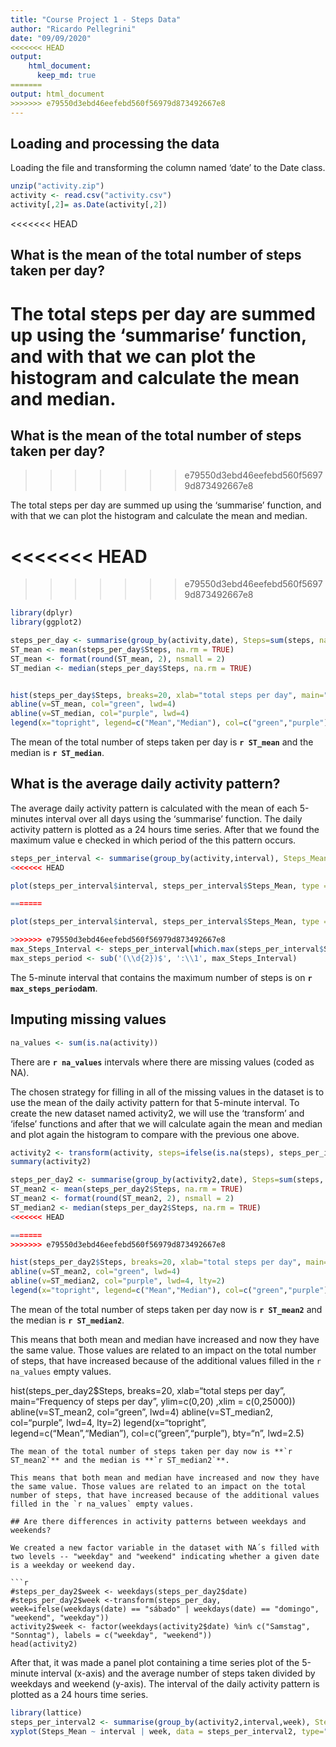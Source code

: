 ```yaml
---
title: "Course Project 1 - Steps Data"
author: "Ricardo Pellegrini"
date: "09/09/2020"
<<<<<<< HEAD
output: 
    html_document: 
      keep_md: true 
=======
output: html_document
>>>>>>> e79550d3ebd46eefebd560f56979d873492667e8
---
```


## Loading and processing the data

Loading the file and transforming the column named 'date' to the Date class.
```r
unzip("activity.zip")
activity <- read.csv("activity.csv")
activity[,2]= as.Date(activity[,2])
```
<<<<<<< HEAD
 
## What is the mean of the total number of steps taken per day?

The total steps per day are summed up using the 'summarise' function, and with that we can plot the histogram and calculate the mean and median.
=======

## What is the mean of the total number of steps taken per day?
>>>>>>> e79550d3ebd46eefebd560f56979d873492667e8

The total steps per day are summed up using the 'summarise' function, and with that we can plot the histogram and calculate the mean and median.

<<<<<<< HEAD
=======

>>>>>>> e79550d3ebd46eefebd560f56979d873492667e8
```r
library(dplyr)
library(ggplot2)

steps_per_day <- summarise(group_by(activity,date), Steps=sum(steps, na.rm = TRUE))
ST_mean <- mean(steps_per_day$Steps, na.rm = TRUE)
ST_mean <- format(round(ST_mean, 2), nsmall = 2)
ST_median <- median(steps_per_day$Steps, na.rm = TRUE)


hist(steps_per_day$Steps, breaks=20, xlab="total steps per day", main="Frequency of steps per day", xlim = c(0,25000))
abline(v=ST_mean, col="green", lwd=4)
abline(v=ST_median, col="purple", lwd=4)
legend(x="topright", legend=c("Mean","Median"), col=c("green","purple"), bty="n", lwd=2.5)
```

The mean of the total number of steps taken per day is **`r ST_mean`** and the median is **`r ST_median`**.



## What is the average daily activity pattern?

The average daily activity pattern is calculated with the mean of each 5-minutes interval over all days using the 'summarise' function. The daily activity pattern is plotted as a 24 hours time series. After that we found the maximum value e checked in which period of the this pattern occurs.

```r
steps_per_interval <- summarise(group_by(activity,interval), Steps_Mean=mean(steps, na.rm = TRUE))
<<<<<<< HEAD

plot(steps_per_interval$interval, steps_per_interval$Steps_Mean, type = "l", xlab="24 Hours Period Separated in 5 Minutes Interval (hhmm format)", main="Daily Activity Pattern", ylab = "Mean of the Steps"  , xlim = c(0,2400))

=======

plot(steps_per_interval$interval, steps_per_interval$Steps_Mean, type = "l", xlab="24 Hours Period Separated in 5 Minutes Interval (hhmm format)", main="Daily Activity Pattern", ylab = "Mean of the Steps"  , xlim = c(0,2400))

>>>>>>> e79550d3ebd46eefebd560f56979d873492667e8
max_Steps_Interval <- steps_per_interval[which.max(steps_per_interval$Steps_Mean),1]
max_steps_period <- sub('(\\d{2})$', ':\\1', max_Steps_Interval)

```
The 5-minute interval that contains the maximum number of steps is on **`r max_steps_period`am**.

## Imputing missing values

```r
na_values <- sum(is.na(activity))
```
There are **`r na_values`** intervals where there are missing values (coded as NA).

The chosen strategy for filling in all of the missing values in the dataset is to use the mean of the daily activity pattern for that 5-minute interval. To create the new dataset named activity2, we will use the 'transform' and 'ifelse' functions and after that we will calculate again the mean and median and plot again the histogram to compare with the previous one above. 

```r

activity2 <- transform(activity, steps=ifelse(is.na(steps), steps_per_interval$Steps_Mean, steps))
summary(activity2)
```

```r
steps_per_day2 <- summarise(group_by(activity2,date), Steps=sum(steps, na.rm = TRUE))
ST_mean2 <- mean(steps_per_day2$Steps, na.rm = TRUE)
ST_mean2 <- format(round(ST_mean2, 2), nsmall = 2)
ST_median2 <- median(steps_per_day2$Steps, na.rm = TRUE)
<<<<<<< HEAD

=======
>>>>>>> e79550d3ebd46eefebd560f56979d873492667e8

hist(steps_per_day2$Steps, breaks=20, xlab="total steps per day", main="Frequency of steps per day", ylim=c(0,20) ,xlim = c(0,25000))
abline(v=ST_mean2, col="green", lwd=4)
abline(v=ST_median2, col="purple", lwd=4, lty=2)
legend(x="topright", legend=c("Mean","Median"), col=c("green","purple"), bty="n", lwd=2.5)
```
The mean of the total number of steps taken per day now is **`r ST_mean2`** and the median is **`r ST_median2`**.

This means that both mean and median have increased and now they have the same value. Those values are related to an impact on the total number of steps, that have increased because of the additional values filled in the `r na_values` empty values.

hist(steps_per_day2$Steps, breaks=20, xlab="total steps per day", main="Frequency of steps per day", ylim=c(0,20) ,xlim = c(0,25000))
abline(v=ST_mean2, col="green", lwd=4)
abline(v=ST_median2, col="purple", lwd=4, lty=2)
legend(x="topright", legend=c("Mean","Median"), col=c("green","purple"), bty="n", lwd=2.5)
```
The mean of the total number of steps taken per day now is **`r ST_mean2`** and the median is **`r ST_median2`**.

This means that both mean and median have increased and now they have the same value. Those values are related to an impact on the total number of steps, that have increased because of the additional values filled in the `r na_values` empty values.

## Are there differences in activity patterns between weekdays and weekends?

We created a new factor variable in the dataset with NA´s filled with two levels -- "weekday" and "weekend" indicating whether a given date is a weekday or weekend day.

```r
#steps_per_day2$week <- weekdays(steps_per_day2$date)
#steps_per_day2$week <-transform(steps_per_day, week=ifelse(weekdays(date) == "sábado" | weekdays(date) == "domingo", "weekend", "weekday"))
activity2$week <- factor(weekdays(activity2$date) %in% c("Samstag", "Sonntag"), labels = c("weekday", "weekend"))
head(activity2)

```

After that, it was made a panel plot containing a time series plot of the 5-minute interval (x-axis) and the average number of steps taken divided by weekdays and weekend (y-axis). The interval of the daily activity pattern is plotted as a 24 hours time series.

```r
library(lattice)
steps_per_interval2 <- summarise(group_by(activity2,interval,week), Steps_Mean=mean(steps, na.rm = TRUE))
xyplot(Steps_Mean ~ interval | week, data = steps_per_interval2, type="l", main= "Daily Activity Pattern" ,layout = c(1,2))
```





